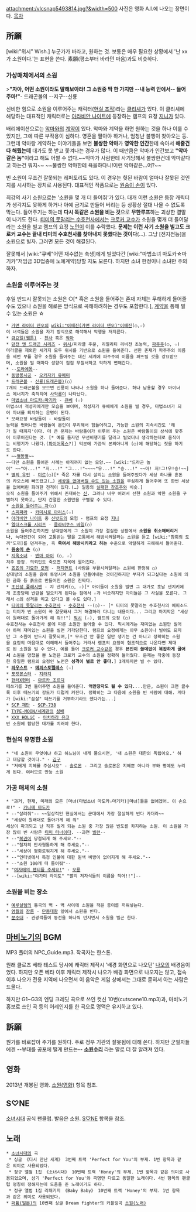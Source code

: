 attachment:/vlcsnap5493814.jpg?&width=500 
사진은 영화 A.I.에 나오는 장면이다.
[[목차]]
== 所願 ==
[wiki:"위시" Wish.] 누군가가 바라고, 원하는 것. 보통은 매우 필요한 상황에서 '난 xx가 소원이다.'는 표현을 쓴다. 素願(평소부터 바라던 마음)과도 비슷하다.

=== 가상매체에서의 소원 ===

>'''"자아, 어떤 소원이라도 말해보아라! 그 소원중 딱 한 가지만 --내 능력 안에서-- 들어주마!"'''- 드래곤볼의 --지구--신룡

신비한 힘으로 소원을 이루어주는 캐릭터([[현실 조작]])라는 [[클리셰]]가 있다. 이 클리셰에 해당하는 대표적인 캐릭터로는 [[아라비안 나이트]]에 등장하는 램프의 요정 [[지니]]가 있다.

배리에이션으로는 [[악마]]와의 [[계약]]이 있다. 악마와 계약을 하면 원하는 것을 하나 이룰 수 있지만, 그에 따른 부작용이 심하다. 영혼을 팔아야 하거나, 엄청난 불행이 찾아오는 등. 그런데 악마랑 계약하는 이야기들을 보면 '''불쌍한 악마'''가 '''영악한 인간'''한테 속아서 '''해줄건 다 해줬는데''' 대가도 못 받고 쫓겨나는 경우가 많다. 이 때만큼은 악마가 인간보고 '''"악마 같은 놈"'''이라고 해도 어쩔 수 없다.~~악마가 사람한테 사기당해서 불쌍한건데 악마같다고 하는건 뭐지~~ ~~불쌍한 악마한테 욕을하다니!이런 악마같은...어?~~

빈 소원이 무조건 잘못되는 레퍼토리도 있다. 이 경우는 헛된 바람이 얼마나 잘못된 것인지를 시사하는 장치로 사용된다. 대표적인 작품으로는 [[원숭이 손]]이 있다.

최강의 사기 소원으로는 '소원을 몇 개 더 들어줘'가 있다. 대개 이런 소원은 등장 캐릭터가 생각지도 못하게 하거나 아예 금기로 만들어 버리는 등 상황상 절대 나올 수 없도록 막는다. 들어주기는 하는데 '''다시 똑같은 소원을 비는 것'''으로 '''무한루프'''하는 괴상한 결말이 나기도 한다. [[티미의 못말리는 수호천사]]에서는 [[크로커 교수]]가 소원을 몇개 더 들어달라는 소원을 빌고 램프의 요정 [[노먼]]이 이를 수락했다. '''문제는 이런 사기 소원을 빌고도 크로커 교수는 끝내 티미의 수호천사를 찾아내지 못했다는 것이다'''(…). 그냥 [전지전능]을 소원으로 빌자. 그러면 모든 것이 해결된다.

잘못해서 [wiki:"큐베"어떤 재수없는 축생]에게 빌었다간 [wiki:"마법소녀 마도카☆마기카"저임금 3D업종에 노예계약]당할 지도 모른다. 하지만 소녀 한정이니 소녀만 주의하자.

=== 소원을 이루어주는 것 ===
후일 반드시 잘못되는 소원은 ○[* 혹은 소원을 들어주는 존재 자체는 무해하게 들어줄 수도 있으나 소원을 해로운 방식으로 곡해하려하는 경우도 포함한다.], [[계약]]을 통해 빌 수 있는 소원은 ☆

 * [[가면 라이더 덴오]]의 [[wiki:"이매진(가면 라이더 덴오)"이매진]](○,☆)
 이 녀석들은 소원을 자기 방식으로 해석해서 악행을 저지른다.
 * [[금요일(웹툰)]] - [[천사]] 혹은 [[악마]]
 * [[던전 앤 드래곤 시리즈]] - [[위시]]/미라클 주문, 리얼리티 리비전 초능력, [[파주주]](○, ☆)
 미라클을 제외한 세가지 모두 위시를 기반으로 소원을 들어준다. 선한 존재가 파주주의 이름을 세번 부를 경우 소원을 들어주는 대신 세계에 파주주의 이름을 퍼뜨릴 것을 강요받으며, 소원을 빌 때마다 성향이 점점 무질서하고 악하게 변해간다.
 * --[[도라에몽]]--
 * [[동방몽시공]] - [[오카자키 유메미]]
 * [[드래곤볼]] - [[신룡(드래곤볼)]](○)
 7개의 드래곤볼을 모으면 신룡이 나타나 소원을 하나 들어준다. 허나 남용할 경우 마이너스 에너지가 축적되어 [[사악룡]]이 나타난다.
 * [[마법소녀 마도카☆마기카]] - [[큐베]] (☆)
 마법소녀 적성자에게만 모습을 보이며, 적성자가 큐베에게 소원을 빌 경우, 마법소녀가 되어 마녀를 퇴치하는 운명이 된다.
 * 모래요정 바람돌이 - 바람돌이
 능력을 벗어나면 바람돌이 본인이 무리해서 힘들어하고, 가능한 소원의 지속시간도 '해가 질 때까지'이다. 더 큰 문제는 바람돌이가 이루어 주는 소원은 바람돌이의 상식에 맞추어 이루어진다는 것. [* 예를 들자면 무선비행기를 달라고 빌었더니 생각하는데로 움직이는 비행기가 나왔다.([[파이어폭스]]?)] 덕분에 가끔씩 본의아니게 (○)에 해당하는 짓을 하기도 한다.  
 * ~~[[별똥별]]~~
 ~~다만 소원을 들어준 사례는 아직까지 없는 모양.~~ [wiki:"드라군 놀이" ~~"아...!" "저...!" "그...!"~~~~"우...!" "승...!" ~~아! 저!그!우!승!~~]
 * [[별의 유언]] - [[미르(별의 유언)|미르]](○)[* 죽은 자를 다시 살리는 소원을 들어주었다가 세상 하나를 혼돈의 카오스에 빠뜨렸고(…) [[샘(별의 유언)|세상을 없애버릴 수도 있는 소원]]을 무심하게 들어주어 또 한번 세상을 없애버린 화려한 전적이 있다.(…) 일종의 [[실패한 창조주]]와 비슷.]
 오직 소원을 들어주기 위해서 존재하는 [[신]]. 그러나 너무 어려서 선한 소원과 악한 소원을 구별하지 못하고, 단지 간절한 소원만을 구별할 수 있다.
 * [[소원을 들어주는 자]](○)
 * [[스피파라]] - [[카미시로 아리스]](☆)
 * [[아라비안 나이트]] 중 [[신밧드]]의 모험 - 램프의 요정 [[지니]]
 * [[엘더스크롤 시리즈]] - [[클라비쿠스 바일]](○)
 소원을 들어주긴하지만 상대방에게 그 소원이 가장 절실한 상황에서 '''소원을 취소해버리거나''', 늑대인간이 되어 고통받는 딸을 고통에서 해방시켜달라는 소원을 듣고 [wiki:"참회의 도끼"도끼]를 던져주는, 즉 '''죽여서 해방시키라고 하는''' 수준으로 악랄하게 곡해해서 들어준다.
 * '''[[원숭이 손]]''' (○)
 * [[지옥소녀]] - [[엔마 아이]] (○, ☆)
 저주 한정. 의뢰인도 죽으면 지옥에 떨어진다.
 * [[죠죠의 기묘한 모험]] - [[저지먼트]] (사람을 부활시켜달라는 소원에 한정해 ○)
 상대방의 소원을 흙에 투영시켜 소원을 만들어내는 것이긴하지만 부자가 되고싶다는 소원에 의한 금화 등 흙으로 만들어진 소원은 진짜다.
 * [[초신성 플래시맨]] - 쟈 넨지키(○, ☆)[* 아이들이 소원을 빌면 그 대가로 훗날 넨지키에게 조종당해 반란을 일으키게 된다는 점에서 ☆과 비슷하지만 아이들은 그 사실을 모른다. 그래서 ○의 성격을 띄고 있다고 볼 수도 있다.]
 * [[티미의 못말리는 수호천사]] - [[수호천사]] --(○)-- [* 티미의 못말리는 수호천사의 에피소드는 티미가 빈 소원이 꼭 잘못돼서 그거 해결하러 다니는 내용이다... 그리고 마지막은 "세상이 원래대로 돌아가게 해 줘!!"] [[픽시]] (☆), 램프의 요정 (○)
 수호천사는 수호천사 룰에 따른 소원만 들어줄 수 있다. 픽시에게는 재미없는 소원만 빌어야 하며 재미있는 소원을 빌면 기각당한다. 램프의 요정에게는 아무 소원이나 빌어도 되지만 그 소원이 반드시 잘못되며,[* 무조건 안 좋은 일만 생기는 건 아니고 정확히는 소원을 요정의 마음대로 이해해서 들어주는 거라서 램프의 요정이 협조적으로 나온다면 제대로 된 소원을 빌 수 있다. 예를 들어 [[크로커 교수]]같은 경우 '''본인이 쓸데없이 복잡하게 굴어서''' 소원을 망쳤을 뿐 노먼은 크로커 교수의 소원을 정확히 들어줬다. 문제는 작중에 등장한 유일한 램프의 요정인 노먼은 '''성격이 별로 안 좋다.'''] 3개까지만 빌 수 있다.
 * '''[[파우스트]] - [[메피스토펠레스]]''' (☆)
 * [[포켓몬스터]] - [[지라치]]
 * [[헌터X헌터]] - [[아르카 조르딕]]
 떼쓰기를 3번 들어주면 소원을 들어준다. '''억만장자도 될 수 있다.'''...만은, 소원이 크면 클수록 이후 떼쓰기의 강도가 디럽게 커진다. 정확히는 그 다음에 소원을 빈 사람에 대해. 게다가 [wiki:"끔살" 떼쓰기를 거부하기라도 했다가는...]
 * [[SCP 재단]] - [[SCP-738]]
 * [[TYPE-MOON/세계관]]의 [[성배]]
 * [[XXX HOLiC]] - [[이치하라 유코]]
 빈 소원에 합당한 대가를 치러야 한다.

=== 현실의 유명한 소원 ===
 * "네 소원이 무엇이냐 하고 하느님이 내게 물으시면, '내 소원은 대한의 독립이오.' 하고 대답할 것이다." - [[김구]]
 * "저에게 지혜를 주십시오" - [[솔로몬]] - 그리고 솔로몬은 지혜뿐 아니라 부와 명예도 누리게 된다. 여러모로 만능 소원

=== 가공 매체의 소원 ===
 * "과거, 현재, 미래의 모든 [마녀(마법소녀 마도카☆마기카)|마녀]들을 없애겠어. 이 손으로!" - [[카나메 마도카]]
 * --"살려줘"-- ~~일상적인 현실에서는 군대에서 가장 절실하게 빈다 카더라~~
 * "세상이 원래대로 돌아가게 해 줘"
 세상이 파괴되고 난 직후 빌게 되는 소원 중 가장 많은 빈도를 차지하는 소원. 이 소원을 가장 많이 빈 사람은 [[티미 터너]]이다. --과연 [[빌런]]--
 * --"[[복권]]이 당첨되게 해 주세요."--
 * --"철저히 만사형통하게 해 주세요."--
 * --"세상이 평화로워지게 해 주세요."--
 * --"인터넷에서 특정 인물에 대한 원색 비방이 없어지게 해 주세요."--
 * --"소원 100개 더 들어줘"--
 * "[[여자애의 팬티를 주세요!]]" - [[오룡]]
 * --[wiki:"야가미 라이토" "빨리 저자식들의 이름을 적어!!"]--
=== 소원을 비는 장소 ===
 * [[예루살렘]]의 통곡의 벽 - 벽 사이에 소원을 적은 종이를 끼워넣는다.
 * [[영월]]의 [[장릉]] - [[단종]]대왕 앞에서 소원을 빈다.
 * [[분수]]대 - 관광객들이 동전을 하나씩 던지면서 소원을 빌곤 한다.
== [[마비노기]]의 BGM ==
MP3 폴더의 NPC_Guide.mp3. 작곡자는 한스톤.

원래 클로즈 베타 테스트 당시에 캐릭터 제작시 '배경 화면으로 나오던' [[나오]]의 배경음이었다. 하지만 오픈 베타 이후 캐릭터 제작시 나오가 배경 화면으로 나오지는 않고, 접속 이후 나오가 전용 지역에 나오면서 이 음악은 게임 상에서는 그대로 묻혀서 아는 사람은 드물다.

하지만 G1~G3의 엔딩 크레딧 곡으로 쓰인 컷신 10번(cutscene10.mp3)과, 마비노기 홍보로 쓰인 곡 등의 어레인지를 한 곡으로 명맥은 유지하고 있다.

== 訴願 ==
뭔가를 바로잡아 주기를 원하다. 주로 정부 기관의 잘못됨에 대해 쓴다. 하지만 군필자들에겐 --부대를 공포에 떨게 만드는-- '''[[소원수리]]''' 라는 말로 더 잘 알려져 있다.

== 영화 ==
2013년 개봉된 영화. [[소원(영화)]] 항목 참조.

== S♡NE ==
[[소녀시대]] 공식 팬클럽. 발음은 소원. [[S♡NE]] 항목을 참조.

== 노래 ==
 * [[소녀시대]]의 곡
  * 싱글 《다시 만난 세계》 3번째 트랙 'Perfect for You'의 부제. 1번 항목과 같은 의미로 사용되었다.
  * 정규 앨범 1집 《소녀시대》 10번째 트랙 'Honey'의 부제. 1번 항목과 같은 의미로 사용되었으며, 상기 'Perfect for You'와 곡명만 다르고 동일한 노래이다. 4번 항목의 팬클럽 명칭이 정해지는데 도움을 준 노래이기도 하다.
  * 정규 앨범 1집 리패키지 《Baby Baby》 10번째 트랙 'Honey'의 부제. 1번 항목과 같은 의미로 사용되었다.
 * [[퍼퓸(일본)]]의 10번째 싱글 Dream fighter의 커플링곡 [[소원(노래)]]
